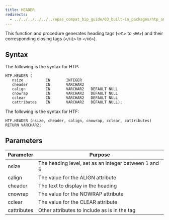 ```yaml
---
title: HEADER
redirects:
  - ../../../../../../epas_compat_bip_guide/03_built-in_packages/htp_and_htf/header #generated for docs/epas/reorg-role-use-case-mode
---
```


This function and procedure generates heading tags (`<H1>` to `<H6>`) and their corresponding closing tags (`</H1>` to `</H6>`).

## Syntax

The following is the syntax for HTP:

```
HTP.HEADER (
   nsize          IN       INTEGER
   cheader        IN       VARCHAR2
   calign         IN       VARCHAR2   DEFAULT NULL
   cnowrap        IN       VARCHAR2   DEFAULT NULL
   cclear         IN       VARCHAR2   DEFAULT NULL
   cattributes    IN       VARCHAR2   DEFAULT NULL);
```

The following is the syntax for HTF:

```
HTF.HEADER (nsize, cheader, calign, cnowrap, cclear, cattributes) RETURN VARCHAR2;
```

## Parameters

| Parameter | Purpose  |
| --------- | -------- |
| nsize | The heading level, set as an integer between 1 and 6 |
| calign | The value for the ALIGN attribute |
| cheader | The text to display in the heading |
| cnowrap | The value for the NOWRAP attribute |
| cclear | The value for the CLEAR attribute |
| cattributes | Other attributes to include as is in the tag |

